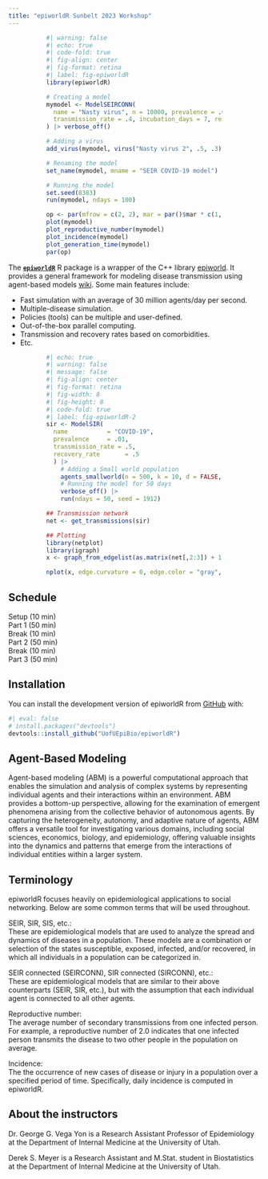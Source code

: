 ```yaml
---
title: "epiworldR Sunbelt 2023 Workshop"
---
```


::: {style="width: 70%;margin:auto;"}
```r
#| warning: false
#| echo: true
#| code-fold: true
#| fig-align: center
#| fig-format: retina
#| label: fig-epiworldR
library(epiworldR)

# Creating a model
mymodel <- ModelSEIRCONN(
  name = "Nasty virus", n = 10000, prevalence = .001, contact_rate = 4,
  transmission_rate = .4, incubation_days = 7, recovery_rate = 1/7
) |> verbose_off() 

# Adding a virus
add_virus(mymodel, virus("Nasty virus 2", .5, .3), proportion = .001)

# Renaming the model
set_name(mymodel, mname = "SEIR COVID-19 model")

# Running the model
set.seed(8383)
run(mymodel, ndays = 100)

op <- par(mfrow = c(2, 2), mar = par()$mar * c(1, 1, 1/2, 0))
plot(mymodel)
plot_reproductive_number(mymodel)
plot_incidence(mymodel)
plot_generation_time(mymodel)
par(op)
```
:::

The [**`epiworldR`**](https://uofuepibio.github.io/epiworldR){target="_blank"} R package is a wrapper of the C++ library [epiworld](https://github.com/UofUEpi/epiworld). It provides a general framework for modeling disease transmission using agent-based models [wiki](https://en.wikipedia.org/w/index.php?title=Agent-based_model&oldid=1153634802). Some main features include:

-   Fast simulation with an average of 30 million agents/day per second.
-   Multiple-disease simulation.
-   Policies (tools) can be multiple and user-defined.
-   Out-of-the-box parallel computing.
-   Transmission and recovery rates based on comorbidities.
-   Etc.

::: {style="width: 70%;margin:auto"}
```r
#| echo: true
#| warning: false
#| message: false
#| fig-align: center
#| fig-format: retina
#| fig-width: 8 
#| fig-height: 8
#| code-fold: true
#| label: fig-epiworldR-2
sir <- ModelSIR(
  name           = "COVID-19",
  prevalence     = .01,
  transmission_rate = .5,
  recovery_rate       = .5
  ) |>
    # Adding a Small world population 
    agents_smallworld(n = 500, k = 10, d = FALSE, p = .01) |>
    # Running the model for 50 days
    verbose_off() |>
    run(ndays = 50, seed = 1912)

## Transmission network
net <- get_transmissions(sir)

## Plotting
library(netplot)
library(igraph)
x <- graph_from_edgelist(as.matrix(net[,2:3]) + 1)

nplot(x, edge.curvature = 0, edge.color = "gray", skip.vertex=TRUE)
```
:::

## Schedule
Setup  (10 min)  
Part 1 (50 min)  
Break  (10 min)  
Part 2 (50 min)  
Break  (10 min)  
Part 3 (50 min)  
 
## **Installation**

You can install the development version of epiworldR from [GitHub](https://github.com/UofUEpiBio/epiworldR) with:

```r
#| eval: false
# install.packages("devtools")
devtools::install_github("UofUEpiBio/epiworldR")
```

## Agent-Based Modeling

Agent-based modeling (ABM) is a powerful computational approach that enables the simulation and analysis of complex systems by representing individual agents and their interactions within an environment. ABM provides a bottom-up perspective, allowing for the examination of emergent phenomena arising from the collective behavior of autonomous agents. By capturing the heterogeneity, autonomy, and adaptive nature of agents, ABM offers a versatile tool for investigating various domains, including social sciences, economics, biology, and epidemiology, offering valuable insights into the dynamics and patterns that emerge from the interactions of individual entities within a larger system.

## Terminology

epiworldR focuses heavily on epidemiological applications to social networking. Below are some common terms that will be used throughout.

SEIR, SIR, SIS, etc.:\
These are epidemiological models that are used to analyze the spread and dynamics of diseases in a population. These models are a combination or selection of the states susceptible, exposed, infected, and/or recovered, in which all individuals in a population can be categorized in.

SEIR connected (SEIRCONN), SIR connected (SIRCONN), etc.:\
These are epidemiological models that are similar to their above counterparts (SEIR, SIR, etc.), but with the assumption that each individual agent is connected to all other agents.

Reproductive number:\
The average number of secondary transmissions from one infected person. For example, a reproductive number of 2.0 indicates that one infected person transmits the disease to two other people in the population on average.

Incidence:\
The the occurrence of new cases of disease or injury in a population over a specified period of time. Specifically, daily incidence is computed in epiworldR.

## About the instructors

Dr. George G. Vega Yon is a Research Assistant Professor of Epidemiology at the Department of Internal Medicine at the University of Utah.

Derek S. Meyer is a Research Assistant and M.Stat. student in Biostatistics at the Department of Internal Medicine at the University of Utah.
